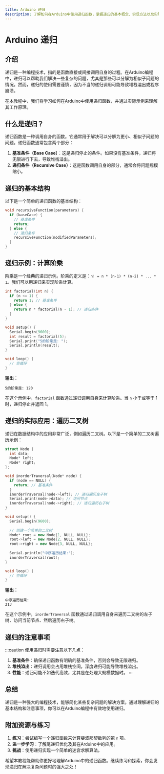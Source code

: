 ```yaml
---
title: Arduino 递归
description: 了解如何在Arduino中使用递归函数，掌握递归的基本概念、实现方法以及实际应用场景。
---
```


# Arduino 递归

## 介绍

递归是一种编程技术，指的是函数直接或间接调用自身的过程。在Arduino编程中，递归可以帮助我们解决一些复杂的问题，尤其是那些可以分解为相似子问题的情况。然而，递归的使用需要谨慎，因为不当的递归调用可能导致堆栈溢出或程序崩溃。

在本教程中，我们将学习如何在Arduino中使用递归函数，并通过实际示例来理解其工作原理。

## 什么是递归？

递归函数是一种调用自身的函数。它通常用于解决可以分解为更小、相似子问题的问题。递归函数通常包含两个部分：
1. **基准条件（Base Case）**：这是递归停止的条件。如果没有基准条件，递归将无限进行下去，导致堆栈溢出。
2. **递归条件（Recursive Case）**：这是函数调用自身的部分，通常会将问题规模缩小。

## 递归的基本结构

以下是一个简单的递归函数的基本结构：

```cpp
void recursiveFunction(parameters) {
  if (baseCase) {
    // 基准条件
    return;
  } else {
    // 递归条件
    recursiveFunction(modifiedParameters);
  }
}
```

## 递归示例：计算阶乘

阶乘是一个经典的递归示例。阶乘的定义是：`n! = n * (n-1) * (n-2) * ... * 1`。我们可以用递归来实现阶乘计算。

```cpp
int factorial(int n) {
  if (n <= 1) {
    return 1; // 基准条件
  } else {
    return n * factorial(n - 1); // 递归条件
  }
}

void setup() {
  Serial.begin(9600);
  int result = factorial(5);
  Serial.print("5的阶乘是: ");
  Serial.println(result);
}

void loop() {
  // 空循环
}
```

**输出：**
```
5的阶乘是: 120
```

在这个示例中，`factorial` 函数通过递归调用自身来计算阶乘。当 `n` 小于或等于 1 时，递归停止并返回 1。

## 递归的实际应用：遍历二叉树

递归在数据结构中的应用非常广泛，例如遍历二叉树。以下是一个简单的二叉树遍历示例：

```cpp
struct Node {
  int data;
  Node* left;
  Node* right;
};

void inorderTraversal(Node* node) {
  if (node == NULL) {
    return; // 基准条件
  }
  inorderTraversal(node->left); // 递归遍历左子树
  Serial.print(node->data); // 访问节点
  inorderTraversal(node->right); // 递归遍历右子树
}

void setup() {
  Serial.begin(9600);
  
  // 创建一个简单的二叉树
  Node* root = new Node{1, NULL, NULL};
  root->left = new Node{2, NULL, NULL};
  root->right = new Node{3, NULL, NULL};
  
  Serial.println("中序遍历结果:");
  inorderTraversal(root);
}

void loop() {
  // 空循环
}
```

**输出：**
```
中序遍历结果:
213
```

在这个示例中，`inorderTraversal` 函数通过递归调用自身来遍历二叉树的左子树、访问当前节点、然后遍历右子树。

## 递归的注意事项

:::caution
使用递归时需要注意以下几点：
1. **基准条件**：确保递归函数有明确的基准条件，否则会导致无限递归。
2. **堆栈溢出**：递归调用会占用堆栈空间，深度递归可能导致堆栈溢出。
3. **性能**：递归可能不如迭代高效，尤其是在处理大规模数据时。
:::

## 总结

递归是一种强大的编程技术，能够简化某些复杂问题的解决方案。通过理解递归的基本结构和注意事项，你可以在Arduino编程中有效地使用递归。

## 附加资源与练习

1. **练习**：尝试编写一个递归函数来计算斐波那契数列的第 `n` 项。
2. **进一步学习**：了解尾递归优化及其在Arduino中的应用。
3. **挑战**：使用递归实现一个简单的迷宫求解算法。

希望本教程能帮助你更好地理解Arduino中的递归函数。继续练习和探索，你会发现递归在解决复杂问题时的强大之处！